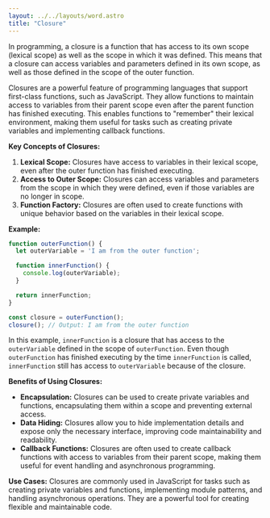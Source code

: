 ```yaml
---
layout: ../../layouts/word.astro
title: "Closure"
---
```

In programming, a closure is a function that has access to its own scope (lexical scope) as well as the scope in which it was defined. This means that a closure can access variables and parameters defined in its own scope, as well as those defined in the scope of the outer function.

Closures are a powerful feature of programming languages that support first-class functions, such as JavaScript. They allow functions to maintain access to variables from their parent scope even after the parent function has finished executing. This enables functions to "remember" their lexical environment, making them useful for tasks such as creating private variables and implementing callback functions.

**Key Concepts of Closures:**
1. **Lexical Scope:** Closures have access to variables in their lexical scope, even after the outer function has finished executing.
2. **Access to Outer Scope:** Closures can access variables and parameters from the scope in which they were defined, even if those variables are no longer in scope.
3. **Function Factory:** Closures are often used to create functions with unique behavior based on the variables in their lexical scope.

**Example:**
```javascript
function outerFunction() {
  let outerVariable = 'I am from the outer function';

  function innerFunction() {
    console.log(outerVariable);
  }

  return innerFunction;
}

const closure = outerFunction();
closure(); // Output: I am from the outer function
```

In this example, `innerFunction` is a closure that has access to the `outerVariable` defined in the scope of `outerFunction`. Even though `outerFunction` has finished executing by the time `innerFunction` is called, `innerFunction` still has access to `outerVariable` because of the closure.

**Benefits of Using Closures:**
- **Encapsulation:** Closures can be used to create private variables and functions, encapsulating them within a scope and preventing external access.
- **Data Hiding:** Closures allow you to hide implementation details and expose only the necessary interface, improving code maintainability and readability.
- **Callback Functions:** Closures are often used to create callback functions with access to variables from their parent scope, making them useful for event handling and asynchronous programming.

**Use Cases:**
Closures are commonly used in JavaScript for tasks such as creating private variables and functions, implementing module patterns, and handling asynchronous operations. They are a powerful tool for creating flexible and maintainable code.